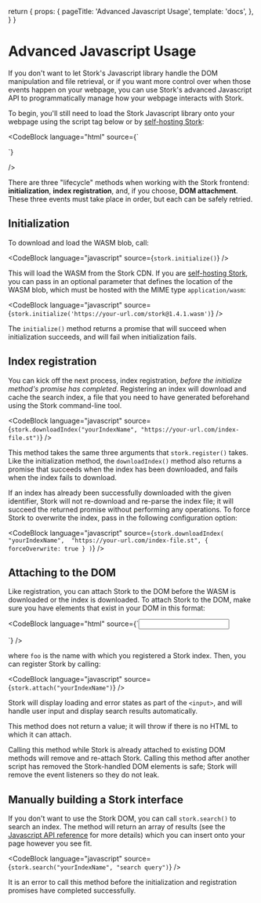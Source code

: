   return {
    props: {
      pageTitle: 'Advanced Javascript Usage',
      template: 'docs',
    },
  }
}

# Advanced Javascript Usage

If you don't want to let Stork's Javascript library handle the DOM manipulation and file retrieval, or if you want more control over when those events happen on your webpage, you can use Stork's advanced Javascript API to programmatically manage how your webpage interacts with Stork.

To begin, you'll still need to load the Stork Javascript library onto your webpage using the script tag below or by [self-hosting Stork](/docs/self-hosting):

<CodeBlock
  language="html"
  source={`<script src="https://files.stork-search.net/releases/v1.4.1/stork.js"></script>
<!-- Or -->
<script src="https://your-url.com/stork@1.4.1.js"></script>`}
/>

There are three "lifecycle" methods when working with the Stork frontend: **initialization**, **index registration**, and, if you choose, **DOM attachment**. These three events must take place in order, but each can be safely retried.

## Initialization

To download and load the WASM blob, call:

<CodeBlock language="javascript" source={`stork.initialize()`} />

This will load the WASM from the Stork CDN. If you are [self-hosting Stork](/docs/self-hosting), you can pass in an optional parameter that defines the location of the WASM blob, which must be hosted with the MIME type `application/wasm`:

<CodeBlock
  language="javascript"
  source={`stork.initialize('https://your-url.com/stork@1.4.1.wasm')`}
/>

The `initialize()` method returns a promise that will succeed when initialization succeeds, and will fail when initialization fails.

## Index registration

You can kick off the next process, index registration, _before the initialize method's promise has completed_. Registering an index will download and cache the search index, a file that you need to have generated beforehand using the Stork command-line tool.

<CodeBlock
  language="javascript"
  source={`stork.downloadIndex("yourIndexName", "https://your-url.com/index-file.st")`}
/>

This method takes the same three arguments that `stork.register()` takes. Like the initialization method, the `downloadIndex()` method also returns a promise that succeeds when the index has been downloaded, and fails when the index fails to download.

If an index has already been successfully downloaded with the given identifier, Stork will not re-download and re-parse the index file; it will succeed the returned promise without performing any operations. To force Stork to overwrite the index, pass in the following configuration option:

<CodeBlock
  language="javascript"
  source={`stork.downloadIndex(
    "yourIndexName", 
    "https://your-url.com/index-file.st",
    { forceOverwrite: true }
)`}
/>

## Attaching to the DOM

Like registration, you can attach Stork to the DOM before the WASM is downloaded or the index is downloaded. To attach Stork to the DOM, make sure you have elements that exist in your DOM in this format:

<CodeBlock
  language="html"
  source={`<input data-stork="yourIndexName" />
<div data-stork="yourIndexName-results"></div>`}
/>

where `foo` is the name with which you registered a Stork index. Then, you can register Stork by calling:

<CodeBlock language="javascript" source={`stork.attach("yourIndexName")`} />

Stork will display loading and error states as part of the `<input>`, and will handle user input and display search results automatically.

This method does not return a value; it will throw if there is no HTML to which it can attach.

Calling this method while Stork is already attached to existing DOM methods will remove and re-attach Stork. Calling this method after another script has removed the Stork-handled DOM elements is safe; Stork will remove the event listeners so they do not leak.

## Manually building a Stork interface

If you don't want to use the Stork DOM, you can call `stork.search()` to search an index. The method will return an array of results (see the [Javascript API reference](/docs/js-ref) for more details) which you can insert onto your page however you see fit.

<CodeBlock
  language="javascript"
  source={`stork.search("yourIndexName", "search query")`}
/>

It is an error to call this method before the initialization and registration promises have completed successfully.

